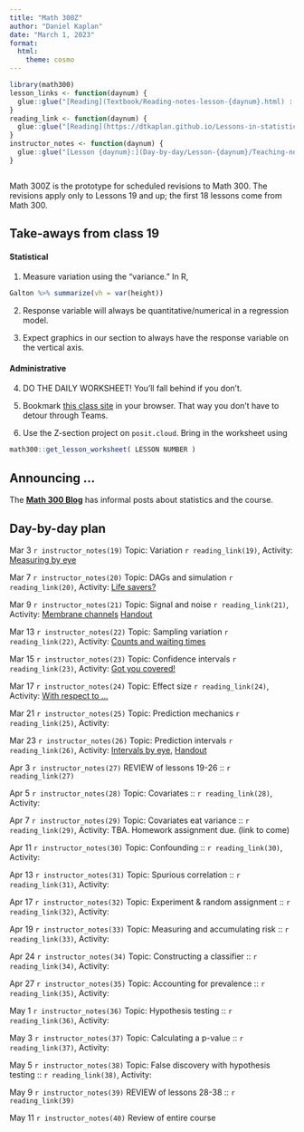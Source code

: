 ```yaml
---
title: "Math 300Z"
author: "Daniel Kaplan"
date: "March 1, 2023"
format:
  html:
    theme: cosmo
---
```


```r
library(math300)
lesson_links <- function(daynum) {
  glue::glue("[Reading](Textbook/Reading-notes-lesson-{daynum}.html) :  [Student notes](Student-notes/Student-notes-lesson-{daynum}.html)")
}
reading_link <- function(daynum) {
  glue::glue("[Reading](https://dtkaplan.github.io/Lessons-in-statistical-thinking/Lesson-{daynum}.html)")
}
instructor_notes <- function(daynum) {
  glue::glue("[Lesson {daynum}:](Day-by-day/Lesson-{daynum}/Teaching-notes-{daynum}.html)")
}



```

Math 300Z is the prototype for scheduled revisions to Math 300. The revisions apply only to Lessons 19 and up; the first 18 lessons come from Math 300.

::: {.callout-note}
## Take-aways from class 19

#### Statistical

1. Measure variation using the "variance." In R, 

```r
Galton %>% summarize(vh = var(height))
```

2. Response variable will always be quantitative/numerical in a regression model.

3. Expect graphics in our section to always have the response variable on the vertical axis.

#### Administrative

4. DO THE DAILY WORKSHEET! You'll fall behind if you don't.

5. Bookmark [this class site](https://dtkaplan.github.io/Math-300Z/) in your browser. That way you don't have to detour through Teams.

6. Use the Z-section project on `posit.cloud`. Bring in the worksheet using

```r
math300::get_lesson_worksheet( LESSON NUMBER )
```
:::


::: {.callout-tip}
## Announcing ...

The [**Math 300 Blog**](https://dtkaplan.github.io/Math300blog/) has informal posts about statistics and the course.

:::

## Day-by-day plan


Mar 3 `r instructor_notes(19)` Topic: Variation  `r reading_link(19)`, Activity: [Measuring by eye](Day-by-day/Lesson-19/Ruler-activity-handout.html) 

Mar 7 `r instructor_notes(20)` Topic: DAGs and simulation  `r reading_link(20)`, Activity: [Life savers?](Day-by-day/Lesson-20/Life-savers.html)

Mar 9 `r instructor_notes(21)` Topic: Signal and noise  `r reading_link(21)`, Activity: [Membrane channels](Day-by-day/Lesson-21/Patch-clamping.Rmd) [Handout](Day-by-day/Lesson-21/clamp-recording.pdf)

Mar 13 `r instructor_notes(22)` Topic: Sampling variation  `r reading_link(22)`, Activity: [Counts and waiting times](Day-by-day/Lesson-22/counts-and-waiting-times.html)

Mar 15 `r instructor_notes(23)` Topic: Confidence intervals  `r reading_link(23)`, Activity: [Got you covered!](Day-by-day/Lesson-23/got-you-covered.html)

Mar 17 `r instructor_notes(24)` Topic: Effect size  `r reading_link(24)`, Activity: [With respect to ...](Day-by-day/Lesson-24/with-respect-to.html)

Mar 21 `r instructor_notes(25)` Topic: Prediction mechanics  `r reading_link(25)`, Activity:

Mar 23 `r instructor_notes(26)` Topic: Prediction intervals  `r reading_link(26)`, Activity: [Intervals by eye](Day-by-day/Lesson-26/Intervals-by-eye.html), [Handout](Day-by-day/Lesson-26/Intervals-by-eye.pdf)

Apr 3 `r instructor_notes(27)` REVIEW of lessons 19-26 :: `r reading_link(27)`

Apr 5 `r instructor_notes(28)` Topic: Covariates :: `r reading_link(28)`, Activity:

Apr 7 `r instructor_notes(29)` Topic: Covariates eat variance :: `r reading_link(29)`, Activity: TBA. Homework assignment due. (link to come)

Apr 11 `r instructor_notes(30)` Topic: Confounding :: `r reading_link(30)`, Activity:

Apr 13 `r instructor_notes(31)` Topic: Spurious correlation :: `r reading_link(31)`, Activity:

Apr 17 `r instructor_notes(32)` Topic: Experiment & random assignment :: `r reading_link(32)`, Activity:

Apr 19 `r instructor_notes(33)` Topic: Measuring and accumulating risk :: `r reading_link(33)`, Activity:

Apr 24 `r instructor_notes(34)` Topic: Constructing a classifier :: `r reading_link(34)`, Activity:

Apr 27 `r instructor_notes(35)` Topic: Accounting for prevalence :: `r reading_link(35)`, Activity:

May 1 `r instructor_notes(36)` Topic: Hypothesis testing :: `r reading_link(36)`, Activity:

May 3 `r instructor_notes(37)` Topic: Calculating a p-value :: `r reading_link(37)`, Activity:

May 5 `r instructor_notes(38)` Topic: False discovery with hypothesis testing :: `r reading_link(38)`, Activity:

May 9 `r instructor_notes(39)` REVIEW of lessons 28-38 :: `r reading_link(39)`

May 11 `r instructor_notes(40)` Review of entire course



